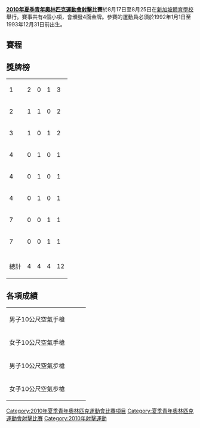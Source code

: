 {{noteTA|G1=Sports}}
'''[[2010年夏季青年奧林匹克運動會|2010年夏季青年奧林匹克運動會]][[射擊|射擊]]比賽'''於8月17日至8月25日在[[新加坡體育學校|新加坡體育學校]]舉行。賽事共有4個小項，會頒發4面金牌。參賽的運動員必須於1992年1月1日至1993年12月31日前出生。

== 賽程 ==

== 獎牌榜 ==
{| {{RankedMedalTable}}
|-
| 1 ||align=left|{{FlagIOC|KOR|2010年夏季青年}}  || 2 || 0 || 1 || 3
|-
| 2 ||align=left|{{FlagIOC|CHN|2010年夏季青年}}  || 1 || 1 || 0 || 2
|-
| 3 ||align=left|{{FlagIOC|UKR|2010年夏季青年}}  || 1 || 0 || 1 || 2
|-
| 4 ||align=left|{{FlagIOC|BRA|2010年夏季青年}}  || 0 || 1 || 0 || 1
|-
| 4 ||align=left|{{FlagIOC|BLR|2010年夏季青年}}  || 0 || 1 || 0 || 1
|-
| 4 ||align=left|{{FlagIOC|CZE|2010年夏季青年}}  || 0 || 1 || 0 || 1
|-
| 7 ||align=left|{{FlagIOC|GUA|2010年夏季青年}}  || 0 || 0 || 1 || 1
|-
| 7 ||align=left|{{FlagIOC|SUI|2010年夏季青年}}  || 0 || 0 || 1 || 1
|-
|- class="sortbottom"
!colspan=2| 總計 || 4 || 4 || 4 || 12
|}

== 各項成績 ==
{| {{MedalistTable|type=項目|columns=1|style=font-size:small;}}
|-
|男子10公尺空氣手槍
|{{flagIOCmedalist|[[库什尼洛夫|库什尼洛夫]]|UKR|2010年夏季青年}}
|{{flagIOCmedalist|[[菲利佩·阿尔梅达·吴|菲利佩·阿尔梅达·吴]]|BRA|2010年夏季青年}} 
|{{flagIOCmedalist|[[周大漢|周大漢]]|KOR|2010年夏季青年}}
|-
|女子10公尺空氣手槍
|{{flagIOCmedalist|[[金将美|金将美]]|KOR|2010年夏季青年}}
|{{flagIOCmedalist|[[方雪|方雪]]|CHN|2010年夏季青年}}
|{{flagIOCmedalist|[[索罗扎诺|索罗扎诺]]|GUA|2010年夏季青年}} 
|-
|男子10公尺空氣步槍
|{{flagIOCmedalist|[[高霆捷|高霆捷]]|CHN|2010年夏季青年}}
|{{flagIOCmedalist|[[查赫伊卡|查赫伊卡]]|BLR|2010年夏季青年}}
|{{flagIOCmedalist|[[库里什|库里什]]|UKR|2010年夏季青年}}
|-
|女子10公尺空氣步槍
|{{flagIOCmedalist|[[高當雲|高當雲]]|KOR|2010年夏季青年}}
|{{flagIOCmedalist|[[沃格纳洛娃|沃格纳洛娃]]|CZE|2010年夏季青年}}
|{{flagIOCmedalist|[[米施勒|米施勒]]|SUI|2010年夏季青年}}
|}

{{2010年夏季青年奧林匹克運動會項目}}
{{青年奧林匹克運動會射擊比賽}}
[[Category:2010年夏季青年奧林匹克運動會比賽項目|Category:2010年夏季青年奧林匹克運動會比賽項目]]
[[Category:夏季青年奧林匹克運動會射擊比賽|Category:夏季青年奧林匹克運動會射擊比賽]]
[[Category:2010年射擊運動|Category:2010年射擊運動]]